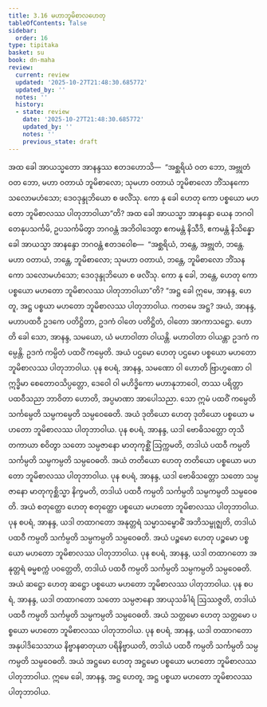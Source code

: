 ```yaml
---
title: 3.16 မဟာဘူမိစာလဟေတု
tableOfContents: false
sidebar:
  order: 16
type: tipitaka
basket: su
book: dn-maha
review:
  current: review
  updated: '2025-10-27T21:48:30.685772'
  updated_by: ''
  notes: ''
  history:
  - state: review
    date: '2025-10-27T21:48:30.685772'
    updated_by: ''
    notes: ''
    previous_state: draft
---
```



<ReviewStatus review={frontmatter.review} showDetails={true} />

<HypothesisAnnotation frontmatter={frontmatter} />

<DynamicBreadcrumb />

<Division number="170" book="dn-maha" e="ch" v="7" p="90">

<Paragraph number="364" book="dn-maha">
အထ ခေါ အာယသ္မတော အာနန္ဒဿ ဧတဒဟောသိ—  “အစ္ဆရိယံ ဝတ ဘော, အဗ္ဘုတံ ဝတ ဘော, မဟာ ဝတာယံ ဘူမိစာလော; သုမဟာ ဝတာယံ ဘူမိစာလော ဘိံသနကော သလောမဟံသော; ဒေဝဒုန္ဒုဘိယော စ ဖလိံသု. ကော နု ခေါ ဟေတု ကော ပစ္စယော မဟတော ဘူမိစာလဿ ပါတုဘာဝါယာ”တိ?
</Paragraph>

<Paragraph number="365" book="dn-maha">
အထ ခေါ အာယသ္မာ အာနန္ဒော ယေန ဘဂဝါ တေနုပသင်္ကမိ, ဥပသင်္ကမိတွာ ဘဂဝန္တံ အဘိဝါဒေတွာ ဧကမန္တံ နိသီဒိ, ဧကမန္တံ နိသိန္နော ခေါ အာယသ္မာ အာနန္ဒော ဘဂဝန္တံ ဧတဒဝေါစ—  “အစ္ဆရိယံ, ဘန္တေ, အဗ္ဘုတံ, ဘန္တေ. မဟာ ဝတာယံ, ဘန္တေ, ဘူမိစာလော; သုမဟာ ဝတာယံ, ဘန္တေ, ဘူမိစာလော ဘိံသနကော သလောမဟံသော; ဒေဝဒုန္ဒုဘိယော စ ဖလိံသု. ကော နု ခေါ, ဘန္တေ, ဟေတု ကော ပစ္စယော မဟတော ဘူမိစာလဿ ပါတုဘာဝါယာ”တိ?
</Paragraph>

</Division>
<Division number="171" book="dn-maha" e="ch" v="7" p="90">

<Paragraph number="366" book="dn-maha">
“အဋ္ဌ ခေါ ဣမေ, အာနန္ဒ, ဟေတူ, အဋ္ဌ ပစ္စယာ မဟတော ဘူမိစာလဿ ပါတုဘာဝါယ. ကတမေ အဋ္ဌ? အယံ, အာနန္ဒ, မဟာပထဝီ ဥဒကေ ပတိဋ္ဌိတာ, ဥဒကံ ဝါတေ ပတိဋ္ဌိတံ, ဝါတော အာကာသဋ္ဌော. ဟောတိ ခေါ သော, အာနန္ဒ, သမယော, ယံ မဟာဝါတာ ဝါယန္တိ. မဟာဝါတာ ဝါယန္တာ ဥဒကံ ကမ္ပေန္တိ. ဥဒကံ ကမ္ပိတံ ပထဝိံ ကမ္ပေတိ. အယံ ပဌမော ဟေတု ပဌမော ပစ္စယော မဟတော ဘူမိစာလဿ ပါတုဘာဝါယ.
</Paragraph>

<Paragraph number="367" book="dn-maha">
ပုန စပရံ, အာနန္ဒ, သမဏော ဝါ ဟောတိ ဗြာဟ္မဏော ဝါ ဣဒ္ဓိမာ စေတောဝသိပ္ပတ္တော, ဒေဝေါ ဝါ မဟိဒ္ဓိကော မဟာနုဘာဝေါ, တဿ ပရိတ္တာ ပထဝီသညာ ဘာဝိတာ ဟောတိ, အပ္ပမာဏာ အာပေါသညာ. သော ဣမံ ပထဝိံ ကမ္ပေတိ သင်္ကမ္ပေတိ သမ္ပကမ္ပေတိ သမ္ပဝေဓေတိ. အယံ ဒုတိယော ဟေတု ဒုတိယော ပစ္စယော မဟတော ဘူမိစာလဿ ပါတုဘာဝါယ.
</Paragraph>

<Paragraph number="368" book="dn-maha">
ပုန စပရံ, အာနန္ဒ, ယဒါ ဗောဓိသတ္တော တုသိတကာယာ စဝိတွာ သတော သမ္ပဇာနော မာတုကုစ္ဆိံ ဩက္ကမတိ, တဒါယံ ပထဝီ ကမ္ပတိ သင်္ကမ္ပတိ သမ္ပကမ္ပတိ သမ္ပဝေဓတိ. အယံ တတိယော ဟေတု တတိယော ပစ္စယော မဟတော ဘူမိစာလဿ ပါတုဘာဝါယ.
</Paragraph>

<Paragraph number="369" book="dn-maha">
ပုန စပရံ, အာနန္ဒ, ယဒါ ဗောဓိသတ္တော သတော သမ္ပဇာနော မာတုကုစ္ဆိသ္မာ နိက္ခမတိ, တဒါယံ ပထဝီ ကမ္ပတိ သင်္ကမ္ပတိ သမ္ပကမ္ပတိ သမ္ပဝေဓတိ. အယံ စတုတ္ထော ဟေတု စတုတ္ထော ပစ္စယော မဟတော ဘူမိစာလဿ ပါတုဘာဝါယ.
</Paragraph>

<Paragraph number="370" book="dn-maha">
ပုန စပရံ, အာနန္ဒ, ယဒါ တထာဂတော အနုတ္တရံ သမ္မာသမ္ဗောဓိံ အဘိသမ္ဗုဇ္ဈတိ, တဒါယံ ပထဝီ ကမ္ပတိ သင်္ကမ္ပတိ သမ္ပကမ္ပတိ သမ္ပဝေဓတိ. အယံ ပဉ္စမော ဟေတု ပဉ္စမော ပစ္စယော မဟတော ဘူမိစာလဿ ပါတုဘာဝါယ.
</Paragraph>

<Paragraph number="371" book="dn-maha">
ပုန စပရံ, အာနန္ဒ, ယဒါ တထာဂတော အနုတ္တရံ ဓမ္မစက္ကံ ပဝတ္တေတိ, တဒါယံ ပထဝီ ကမ္ပတိ သင်္ကမ္ပတိ သမ္ပကမ္ပတိ သမ္ပဝေဓတိ. အယံ ဆဋ္ဌော ဟေတု ဆဋ္ဌော ပစ္စယော မဟတော ဘူမိစာလဿ ပါတုဘာဝါယ.
</Paragraph>

<Paragraph number="372" book="dn-maha">
ပုန စပရံ, အာနန္ဒ, ယဒါ တထာဂတော သတော သမ္ပဇာနော အာယုသင်္ခါရံ ဩဿဇ္ဇတိ, တဒါယံ ပထဝီ ကမ္ပတိ သင်္ကမ္ပတိ သမ္ပကမ္ပတိ သမ္ပဝေဓတိ. အယံ သတ္တမော ဟေတု သတ္တမော ပစ္စယော မဟတော ဘူမိစာလဿ ပါတုဘာဝါယ.
</Paragraph>

<Paragraph number="373" book="dn-maha">
ပုန စပရံ, အာနန္ဒ, ယဒါ တထာဂတော အနုပါဒိသေသာယ နိဗ္ဗာနဓာတုယာ ပရိနိဗ္ဗာယတိ, တဒါယံ ပထဝီ ကမ္ပတိ သင်္ကမ္ပတိ သမ္ပကမ္ပတိ သမ္ပဝေဓတိ. အယံ အဋ္ဌမော ဟေတု အဋ္ဌမော ပစ္စယော မဟတော ဘူမိစာလဿ ပါတုဘာဝါယ. ဣမေ ခေါ, အာနန္ဒ, အဋ္ဌ ဟေတူ, အဋ္ဌ ပစ္စယာ မဟတော ဘူမိစာလဿ ပါတုဘာဝါယ.
</Paragraph>
</Division>